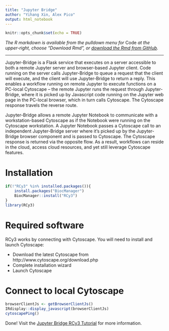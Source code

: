 ```yaml
---
title: "Jupyter Bridge"
author: "Yihang Xin, Alex Pico"
output: html_notebook
---
```


```r
knitr::opts_chunk$set(echo = TRUE)
```
*The R markdown is available from the pulldown menu for* Code *at the upper-right, choose "Download Rmd", or [download the Rmd from GitHub](https://raw.githubusercontent.com/cytoscape/cytoscape-automation/master/for-scripters/R/notebooks/use-case-1.Rmd).*

<hr />

Jupyter-Bridge is a Flask service that executes on a server accessible to both a remote Jupyter server and browser-based Jupyter client. Code running on the server calls Jupyter-Bridge to queue a request that the client will execute, and the client will use Jupyter-Bridge to return a reply. This enables a workflow running on remote Jupyter to execute functions on a PC-local Cytoscape -- the remote Jupyter runs the request through Jupyter-Bridge, where it is picked up by Javascript code running on the Jupyter web page in the PC-local browser, which in turn calls Cytoscape. The Cytoscape response travels the reverse route.

Jupyter-Bridge allows a remote Jupyter Notebook to communicate with a workstation-based Cytoscape as if the Notebook were running on the Cytoscape workstation. A Jupyter Notebook passes a Cytoscape call to an independent Jupyter-Bridge server where it’s picked up by the Jupyter-Bridge browser component and is passed to Cytoscape. The Cytoscape response is returned via the opposite flow. As a result, workflows can reside in the cloud, access cloud resources, and yet still leverage Cytoscape features.

# Installation
```r
if(!"RCy3" %in% installed.packages()){
    install.packages("BiocManager")
    BiocManager::install("RCy3")
}
library(RCy3)
```

# Required software
RCy3 works by connecting with Cytoscape. You will need to install and launch Cytoscape:

* Download the latest Cytoscape from http://www.cytoscape.org/download.php
* Complete installation wizard
* Launch Cytoscape

# Connect to local Cytoscape
```r
browserClientJs <- getBrowserClientJs()
IRdisplay::display_javascript(browserClientJs)
cytoscapePing()
```

Done!
Visit the [Jupyter Bridge RCy3 Tutorial](https://github.com/cytoscape/cytoscape-automation/blob/master/for-scripters/R/notebooks/jupyter-bridge-rcy3.ipynb) for more information.
